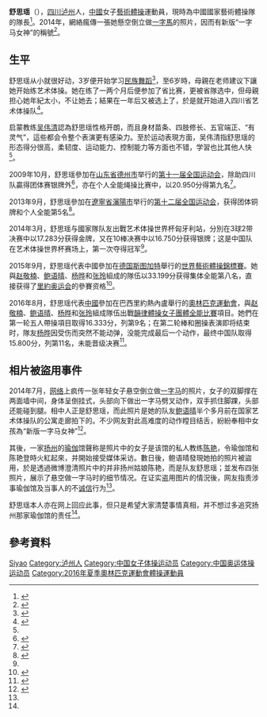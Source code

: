 {{noteTA
|1 = zh-tw:網路;zh-cn:网络;
}}
{{Infobox Gymnast
|gymnastname= 舒思瑶
|fullname  = 
|nickname  = 
|country   = {{CHN}}
|formercountry= 
|hometown= 
|birthdate= {{birth_date_and_age|1992|9|12}}
|birthplace={{CHN}}[[四川省|四川省]][[泸州市|泸州市]]
|height={{height|m=1.72}}
|weight={{weight|kg=49}}
|discipline= 女子[[藝術體操|藝術體操]]
|headcoach=
|medaltemplates= 
{{MedalSport | 女子[[藝術體操|藝術體操]]}}
}}
'''舒思瑶'''（{{bd|1992年|9月12日||catIdx=S舒}}），[[四川|四川]][[泸州|泸州]]人，[[中华人民共和国|中國]]女子[[藝術體操|藝術體操]]運動員，現時為中國國家藝術體操隊的隊長<ref>{{zh-cn}}{{cite news|title=艺术体操集体项目直通奥运 一字马女神里约比美|url=http://sports.sina.com.cn/others/eurythmics/2015-10-15/doc-ifxivsce6815320.shtml|agency=法制晚报|date=2015-10-15}}</ref>。2014年，網絡瘋傳一張她懸空倒立做[[一字馬|一字馬]]的照片，因而有新版“一字马女神”的稱號<ref>{{zh-cn}}{{cite news|title=泸州女孩舒思瑶：新版“一字马女神”|url=http://cd.qq.com/a/20140706/009842.htm#p=1|agency=四川在线|date=2014-07-06}}</ref>。

== 生平 ==
舒思瑶从小就很好动，3岁便开始学习[[民族舞蹈|民族舞蹈]]<ref name="四川日报">{{zh-cn}}{{cite news|title=四川泸州体操美女夺金走红 其母：把爱放心里|url=http://scnews.newssc.org/system/20140324/000179091.html|agency=四川日报|date=2014-03-24}}</ref>，至6岁時，母親在老师建议下讓她开始练艺术体操。她在练了一两个月后便参加了省比赛，更被省隊选中，但母親担心她年紀太小，不让她去；結果在一年后又被选上了，於是就开始进入四川省艺术体操队<ref name="华西都市报">{{zh-cn}}{{cite news|title=泸州艺术体操美女获封“新版一字马女神”|url=http://news.ycwb.com/2014-07/07/content_7143376.htm|agency=华西都市报|date=2014-07-07|deadurl=yes|archiveurl=https://web.archive.org/web/20160917101329/http://news.ycwb.com/2014-07/07/content_7143376.htm|archivedate=2016-09-17}}</ref>。

启蒙教练[[吴伟清|吴伟清]]認為舒思瑶性格开朗，而且身材苗条、四肢修长、五官端正、“有灵气”，這些都会令整个表演更有感染力。至於运动表現方面，吴伟清指舒思瑶的形态得分很高，柔韧度、运动能力、控制能力等方面也不错，学習也比其他人快<ref name="华西都市报"/>。

2009年10月，舒思瑶參加在[[山东省|山东省]][[德州市|德州市]]举行的[[中华人民共和国第十一届运动会|第十一届全国运动会]]，除助四川队贏得团体赛银牌外<ref>{{zh-cn}}{{cite news|title=艺术体操决出首枚金牌 辽宁队夺得团体冠军(图)|url=http://sports.sohu.com/20091019/n267483311.shtml|agency=搜狐体育|date=2009-10-19}}</ref>，亦在个人全能绳操比赛中，以20.950分得第九名<ref>{{zh-cn}}{{cite news|title=图文：艺术体操个人全能赛圈操 四川队舒思瑶|url=http://sports.sohu.com/20091019/n267515013.shtml|agency=搜狐体育|date=2009-10-19}}</ref>。

2013年9月，舒思瑶參加在[[遼寧省|遼寧省]][[瀋陽市|瀋陽市]]举行的[[中华人民共和国第十二届运动会|第十二届全国运动会]]，获得团体铜牌和个人全能第5名<ref>{{zh-cn}}{{cite news|title=全运艺体个人全能排名 邓森悦头名窦宝宝获第二|url=http://sports.sohu.com/20130910/n386308651.shtml|agency=搜狐体育|date=2013-09-10}}</ref>。

2014年3月，舒思瑶与國家隊队友出戰艺术体操世界杯匈牙利站，分別在3球2带决赛中以17.283分获得金牌，又在10棒决赛中以16.750分获得银牌；这是中国队在艺术体操世界杯赛场上，第一次夺得冠军<ref name="四川日报"/>。

2015年9月，舒思瑶代表中國參加在[[德国|德国]][[斯图加特|斯图加特]]舉行的[[2015年世界藝術體操錦標賽|世界藝術體操錦標賽]]。她與[[赵敬楠|赵敬楠]]、[[鲍语晴|鲍语晴]]、[[杨晔|杨晔]]和[[张玲_(体操运动员)|张玲]]組成的隊伍以33.199分获得集体全能第八名，直接获得了[[里約奥运会|里約奥运会]]的參賽资格<ref>{{zh-cn}}{{cite news|title=艺体世锦赛中国队全能第8获奥运门票 俄罗斯夺冠|url=http://sports.sina.com.cn/others/eurythmics/2015-09-13/doc-ifxhupir7084130.shtml|agency=新浪体育|date=2015-09-13}}</ref>。

2016年8月，舒思瑶代表[[2016年夏季奧林匹克運動會中國代表團|中國]]參加在巴西里約熱內盧舉行的[[2016年夏季奧林匹克運動會|奧林匹克運動會]]，與[[赵敬楠|赵敬楠]]、[[鲍语晴|鲍语晴]]、[[杨晔|杨晔]]和[[张玲_(体操运动员)|张玲]]組成隊伍出戰[[2016年夏季奧林匹克運動會韻律體操女子團體全能比賽|韻律體操女子團體全能比賽]]項目。她們在第一轮五人帶操項目取得16.333分，列第9名；在第二轮棒和圈操表演即将结束时，隊友[[杨晔|杨晔]]因受伤而突然不能动弹，没能完成最后一个动作，最终中国队取得15.800分，列第11名，未能晋级决赛<ref>{{zh-cn}}{{cite news|title=队友受伤 泸州籍姑娘舒思瑶无缘集体艺术体操决赛|url=http://news.163.com/16/0821/17/BV0SOTR500014SEH.html|agency=四川新闻网(成都)|date=2016-08-21|access-date=2017-06-09|archive-url=https://web.archive.org/web/20160912101518/http://news.163.com/16/0821/17/BV0SOTR500014SEH.html|archive-date=2016-09-12|dead-url=yes}}</ref>。

== 相片被盜用事件 ==
2014年7月，[[网络|网络]]上疯传一张年轻女子悬空倒立做[[一字马|一字马]]的照片，女子的双脚撑在两面墙中间，身体呈倒挂式，头部向下做出一字马劈叉动作，双手抓住脚踝，头部还能碰到腿。相中人正是舒思瑶，而此照片是她的队友[[鲍语晴|鲍语晴]]半个多月前在国家艺术体操队的公寓走廊拍下的。不少网友對此高难度的动作瞠目结舌，紛紛奉相中女孩為“新版一字马女神”<ref name="现代快报">{{zh-cn}}{{cite news|title=一字马女神真容曝光 艺体美女刚获世界冠军(图)|url=http://sports.enorth.com.cn/system/2014/07/06/011995569.shtml|agency=现代快报|date=2014-07-06}}</ref>。

其後，一家[[扬州|扬州]]的[[瑜伽|瑜伽]]馆聲称是照片中的女子是该馆的私人教练[[陈艳|陈艳]]，令瑜伽馆和陈艳登時火紅起來，并開始接受媒体采访。數日後，鲍语晴發現她拍的照片被盜用，於是透過微博澄清照片中的并非扬州姑娘陈艳，而是队友舒思瑶；並发布四张照片，展示了悬空做一字马时的细节情况。在证实盗用图片的情況後，网友指责涉事瑜伽馆及当事人的不[[诚信|诚信]]行为<ref name="现代快报"/>。

舒思瑶本人亦在网上回应此事，但只是希望大家清楚事情真相，并不想过多追究扬州那家瑜伽馆的责任<ref name="现代快报"/>。

== 參考資料 ==
{{Reflist|2}}

{{Authority control}}
{{DEFAULTSORT:Shu Siyao}}
[[Category:舒姓|Siyao]]
[[Category:泸州人|Category:泸州人]]
[[Category:中国女子体操运动员|Category:中国女子体操运动员]]
[[Category:中国奥运体操运动员|Category:中国奥运体操运动员]]
[[Category:2016年夏季奧林匹克運動會體操運動員|Category:2016年夏季奧林匹克運動會體操運動員]]